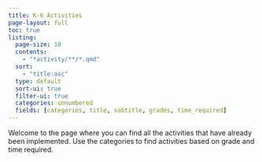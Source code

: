 ```yaml
---
title: K-6 Activities
page-layout: full
toc: true
listing:
  page-size: 10
  contents:
    - "*activity/**/*.qmd"
  sort:
    - "title:asc"
  type: default
  sort-ui: true
  filter-ui: true
  categories: unnumbered
  fields: [categories, title, subtitle, grades, time_required]
---
```


Welcome to the page where you can find all the activities that have already been implemented. Use the categories to find activities based on grade and time required.